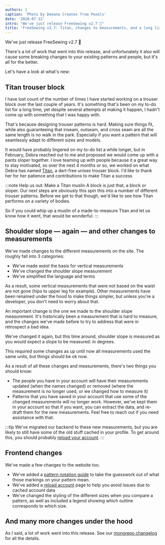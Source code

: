 ```yaml
---
authors: 1
caption: 'Photo by Deeana Creates from Pexels'
date: '2020-07-12'
intro: "We've just release FreeSewing v2.7 🎉"
title: 'FreeSewing v2.7: Titan, changes to measurements, and a long list of improvements'
---
```


We've just release FreeSewing v2.7 🎉

There's a lot of work that went into this release, and unfortunately it also
will cause some breaking changes to your existing patterns and people, but it's
all for the better.

<!-- truncate -->

Let's have a look at what's new:

## Titan trouser block

I have lost count of the number of times I have started working on a trouser
block over the last couple of years. It's something that's been on my to-do
list for a long time, yet despite several attempts at making it happen, I
hadn't come up with something that I was happy with.

That's because designing trouser patterns is hard. Making sure things fit,
while also guaranteeing that inseam, outseam, and cross seam are all the same
length is no walk in the park. Especially if you want a pattern that will
seamlessly adapt to different sizes and models.

It would have probably lingered on my to-do list a while longer, but in
February, Debra reached out to me and proposed we would come up with a pants
sloper together. I love teaming up with people because it a great way to stay
motivated, so over the next 4 months or so, we worked on what Debra has named
[Titan](/designs/titan/), a dart-free unisex trouser block. I'd like to thank
her for her patience and contributions to make Titan a success

:::note Help us out: Make a Titan muslin
A block is just that, a block or sloper. Our next steps are obviously this spin
this into a number of different trouser patterns. Before we get to that though,
we'd like to see how Titan performs on a variety of bodies.

So if you could whip up a muslin of a made-to-measure Titan and let us know how
it went, that would be wonderful.
:::

## Shoulder slope — again — and other changes to measurements

We've made changes to the different measurements on the site. The roughly fall
into 3 categories:

- We've made _waist_ the basis for vertical measurements
- We've changed the shoulder slope measurement
- We've simplified the language and terms

As a result, some vertical measurements that were not based on the waist are
not gone (hips to upper leg for example). Other measurements have been renamed
under the hood to make things simpler, but unless you're a developer, you don't
need to worry about that.

An important change is the one we made to the shoulder slope measurement. It's
historically been a measurement that is hard to measure, and the changes we've
made before to try to address that were in retrospect a bad idea.

We've changed it again, but this time around, shoulder slope is measured as you
would expect a slope to be measured: in degrees.

This required some changes as up until now all measurements used the same
units, but things should be ok now.

As a result of all these changes and measurements, there's two things you
should know:

- The people you have in your account will have their measurements updated
  (when the names changed) or removed (where the measurement is no longer
  used, or we changed how to measure it)
- Patterns that you have saved in your account that use some of the changed
  measurements will no longer work. However, we've kept them in your account
  so that if you want, you can extract the data, and re-draft them for the new
  measurements. Feel free to reach out if you need assistance with that.

:::tip
We've migrated our backend to these new measurements, but you are likely to
still have some of the old stuff cached in your profile. To get around this,
you should probably [reload your account](/account/reload/).
:::

## Frontend changes

We've made a few changes to the website too.

- We've added a [pattern notation guide](/docs/about/notation/) to take the
  guesswork out of what those markings on your pattern mean.
- We've added a [reload account](/account/actions/reload/) page to help you
  avoid issues due to cached account data
- We've changed the styling of the different sizes when you compare a pattern,
  as well as included a legend showing which outline corresponds to which
  size.

## And many more changes under the hood

As I said, a lot of work went into this release. See our [monorepo
changelog](https://github.com/freesewing/freesewing/blob/develop/CHANGELOG.md)
for all the details.
